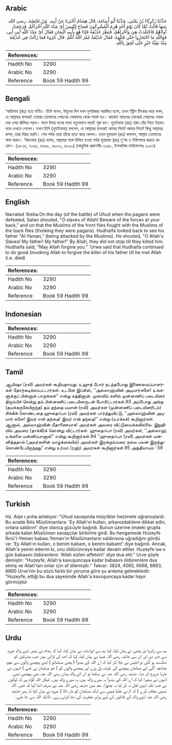 ## Arabic


<div dir="rtl" lang="ar" style={{fontSize:'larger',backgroundColor:'#f8f9fa',padding:20}}>
حَدَّثَنَا زَكَرِيَّاءُ بْنُ يَحْيَى، حَدَّثَنَا أَبُو أُسَامَةَ، قَالَ هِشَامٌ أَخْبَرَنَا عَنْ أَبِيهِ، عَنْ عَائِشَةَ، رضى الله عنها قَالَتْ لَمَّا كَانَ يَوْمَ أُحُدٍ هُزِمَ الْمُشْرِكُونَ فَصَاحَ إِبْلِيسُ أَىْ عِبَادَ اللَّهِ أُخْرَاكُمْ‏.‏ فَرَجَعَتْ أُولاَهُمْ فَاجْتَلَدَتْ هِيَ وَأُخْرَاهُمْ، فَنَظَرَ حُذَيْفَةُ فَإِذَا هُوَ بِأَبِيهِ الْيَمَانِ فَقَالَ أَىْ عِبَادَ اللَّهِ أَبِي أَبِي‏.‏ فَوَاللَّهِ مَا احْتَجَزُوا حَتَّى قَتَلُوهُ، فَقَالَ حُذَيْفَةُ غَفَرَ اللَّهُ لَكُمْ‏.‏ قَالَ عُرْوَةُ فَمَا زَالَتْ فِي حُذَيْفَةَ مِنْهُ بَقِيَّةُ خَيْرٍ حَتَّى لَحِقَ بِاللَّهِ‏.‏
</div>
<div style={{backgroundColor:'#f8f9fa',padding:20, marginBottom: 10}}><table> <thead> <tr> <th>References:</th> <th></th> </tr> </thead> <tbody><tr><td>Hadith No</td><td>3290</td></tr><tr><td>Arabic No</td><td>3290</td></tr><tr><td>Reference</td><td>Book 59 Hadith 99</td></tr></tbody></table></div>

## Bengali


<div dir="ltr" lang="bn" style={{fontSize:'larger',backgroundColor:'#f8f9fa',padding:20}}>
‘আয়িশাহ (রাঃ) হতে বর্ণিত। তিনি বলেন, উহুদের দিন যখন মুশরিকরা পরাজিত হলো, তখন ইব্লীস চীৎকার করে বলল, হে আল্লাহর বান্দারা! তোমরা তোমাদের পেছনের লোকদের থেকে সতর্ক হও। কাজেই সামনের লোকেরা পেছনের লোকদের ওপর ঝাঁপিয়ে পড়ল। ফলে উভয় দলের মধ্যে নতুনভাবে লড়াই শুরু হল। হুযাইফাহ (রাঃ) হঠাৎ তাঁর পিতা ইয়ামানকে দেখতে পেলেন। তখন তিনি (হুযাইফাহ) বললেন, হে আল্লাহর বান্দারা! আমার পিতা! আমার পিতা! কিন্তু আল্লাহর কসম, তারা বিরত হয়নি। শেষ পর্যন্ত তারা তাঁকে হত্যা করে ফেলল। তখন হুযায়ফা (রাঃ) বললেন, আল্লাহ তোমাদের ক্ষমা করুন। ‘উরওয়াহ (রাঃ) বলেন, আল্লাহর সঙ্গে মিলিত হওয়া পর্যন্ত হুযায়ফা (রাঃ) দু‘আ ও ইস্তিগফার করতে থাকেন। (৩৮২৪, ৭০৬৫, ৬৬৬৮, ৬৮৮৩, ৬৮৯০) (আধুনিক প্রকাশনীঃ ৩০৪৮, ইসলামিক ফাউন্ডেশনঃ ৩০৫৭)
</div>
<div style={{backgroundColor:'#f8f9fa',padding:20, marginBottom: 10}}><table> <thead> <tr> <th>References:</th> <th></th> </tr> </thead> <tbody><tr><td>Hadith No</td><td>3290</td></tr><tr><td>Arabic No</td><td>3290</td></tr><tr><td>Reference</td><td>Book 59 Hadith 99</td></tr></tbody></table></div>

## English


<div dir="ltr" lang="en" style={{fontSize:'larger',backgroundColor:'#f8f9fa',padding:20}}>
Narrated 'Aisha:On the day (of the battle) of Uhud when the pagans were defeated, Satan shouted, "O slaves of Allah! Beware of the forces at your back," and on that the Muslims of the front files fought with the Muslims of the back files (thinking they were pagans). Hudhaifa looked back to see his father "Al-Yaman," (being attacked by the Muslims). He shouted, "O Allah's Slaves! My father! My father!" By Allah, they did not stop till they killed him. Hudhaifa said, "May Allah forgive you." 'Urwa said that Hudhaifa continued to do good (invoking Allah to forgive the killer of his father till he met Allah (i.e. died)
</div>
<div style={{backgroundColor:'#f8f9fa',padding:20, marginBottom: 10}}><table> <thead> <tr> <th>References:</th> <th></th> </tr> </thead> <tbody><tr><td>Hadith No</td><td>3290</td></tr><tr><td>Arabic No</td><td>3290</td></tr><tr><td>Reference</td><td>Book 59 Hadith 99</td></tr></tbody></table></div>

## Indonesian


<div dir="ltr" lang="id" style={{fontSize:'larger',backgroundColor:'#f8f9fa',padding:20}}>

</div>
<div style={{backgroundColor:'#f8f9fa',padding:20, marginBottom: 10}}><table> <thead> <tr> <th>References:</th> <th></th> </tr> </thead> <tbody><tr><td>Hadith No</td><td>3290</td></tr><tr><td>Arabic No</td><td>3290</td></tr><tr><td>Reference</td><td>Book 59 Hadith 99</td></tr></tbody></table></div>

## Tamil


<div dir="ltr" lang="ta" style={{fontSize:'larger',backgroundColor:'#f8f9fa',padding:20}}>
ஆயிஷா (ரலி) அவர்கள் கூறியதாவது: உஹுத் போர் நடந்தபோது இணைவைப்பாளர்கள் தோற்கடிக்கப்பட்டார்கள். உடனே இப்லீஸ், ‘‘அல்லாஹ்வின் அடியார்களே! உங்களுக்குப் பின்னால் பாருங்கள்” என்று கத்தினான். முஸ்லிம் களில் முன்னணிப் படையினர் திரும்பிச் சென்று தம் பின்னணிப் படையினருடன் போரிட்டார்கள்.93 அப்போது அங்கு (தமக்கருகேயிருந்த) தம் தந்தை யமான் (ரலி) அவர்கள் (முன்னணிப் படையினரிடம்) சிக்கிக் கொண்டதை ஹுதைஃபா (ரலி) அவர்கள் பார்த்துவிட்டு, ‘‘அல்லாஹ்வின் அடியார் களே! இவர் என் தந்தை! இவர் என் தந்தை!” என்று (உரக்கக்) கூறினார்கள். ஆனால், அல்லாஹ்வின் மீதாணையாக! அவர்கள் அவரை விட்டுவைக்கவில்லை. இறுதியில் அவரை (தாக்கி)க் கொன்று விட்டார்கள். ஹுதைஃபா (ரலி) அவர்கள், ‘‘அல்லாஹ் உங்களை மன்னிப்பானாக!” என்று கூறினார்கள்.94 ‘‘ஹுதைஃபா (ரலி) அவர்கள் மன்னித்ததால் (அவர்களின் வாழ்க்கையில்) அவர்கள் இறக்கும்வரை நல்ல பலன் இருந்துகொண்டேயிருந்தது” என்று உர்வா (ரஹ்) அவர்கள் கூறினார்கள்.95 அத்தியாயம் : 59
</div>
<div style={{backgroundColor:'#f8f9fa',padding:20, marginBottom: 10}}><table> <thead> <tr> <th>References:</th> <th></th> </tr> </thead> <tbody><tr><td>Hadith No</td><td>3290</td></tr><tr><td>Arabic No</td><td>3290</td></tr><tr><td>Reference</td><td>Book 59 Hadith 99</td></tr></tbody></table></div>

## Turkish


<div dir="ltr" lang="tr" style={{fontSize:'larger',backgroundColor:'#f8f9fa',padding:20}}>
Hz. Aişe r.anha anlatıyor: "Uhud savaşında müşrikler hezimete uğramışlardı. Bu sırada İblis Müslümanlara: 'Ey Allah'ın kulları, arkanızdakilere dikkat edin, onlara saldırın!' diye olanca gücüyle bağırdı. Bunun üzerine öndeki grupla arkada kalan Müslüman savaşçılar birbirine girdi. Bu hengamede Huzeyfe İbnü'l-Yeman babası Yeman'ın Müslümanların saldırısına uğradığını gördü ve: 'Ey Allah'ın kulları, o benim babam, o benim babam!' diye bağırdı. Ancak, Allah'a yemin ederim ki, onu öldürünceye kadar devam ettiler. Huzeyfe ise o gün babasını öldürenlere: 'Allah sizleri affetsin!' diye dua etti." Urve şöyle demiştir: "Huzeyfe, Allah'a kavuşuncaya kadar babasını öldürenlere dua etmiş ve Allah'tan onlar için af dilemiştir." Tekrar: 3824, 4065, 6668, 6883, 6890 Urve'nin bu sözü farklı bir yoruma göre şu anlama gelmektedir: "Huzeyfe, ettiği bu dua sayesinde Allah'a kavuşuncaya kadar hayır görmüştür
</div>
<div style={{backgroundColor:'#f8f9fa',padding:20, marginBottom: 10}}><table> <thead> <tr> <th>References:</th> <th></th> </tr> </thead> <tbody><tr><td>Hadith No</td><td>3290</td></tr><tr><td>Arabic No</td><td>3290</td></tr><tr><td>Reference</td><td>Book 59 Hadith 99</td></tr></tbody></table></div>

## Urdu


<div dir="rtl" lang="ur" style={{fontSize:'larger',backgroundColor:'#f8f9fa',padding:20}}>
ہم سے زکریا بن یحییٰ نے بیان کیا، کہا ہم سے ابواسامہ نے بیان کیا، کہا کہ ہشام نے ہمیں اپنے والد عروہ سے خبر دی اور ان سے عائشہ رضی اللہ عنہا نے بیان کیا، کہا کہ احد کی لڑائی میں جب مشرکین کو شکست ہو گئی تو ابلیس نے چلا کر کہا کہ اے اللہ کے بندو! ( یعنی مسلمانو ) اپنے پیچھے والوں سے بچو، چنانچہ آگے کے مسلمان پیچھے کی طرف پل پڑے اور پیچھے والوں کو ( جو مسلمان ہی تھے ) انہوں نے مارنا شروع کر دیا۔ حذیفہ رضی اللہ عنہ نے دیکھا تو ان کے والد یمان رضی اللہ عنہ بھی پیچھے تھے۔ انہوں نے بہتیرا کہا کہ اے اللہ کے بندو! یہ میرے والد ہیں، یہ میرے والد ہیں۔ لیکن اللہ گواہ ہے کہ لوگوں نے جب تک انہیں قتل نہ کر لیا نہ چھوڑا۔ بعد میں حذیفہ رضی اللہ عنہ نے صرف اتنا کہا کہ خیر۔ اللہ تمہیں معاف کرے ( کہ تم نے غلط فہمی سے ایک مسلمان کو مار ڈالا ) عروہ نے بیان کیا کہ پھر حذیفہ رضی اللہ عنہ اپنے والد کے قاتلوں کے لیے برابر مغفرت کی دعا کرتے رہے۔ تاآنکہ اللہ سے جا ملے۔
</div>
<div style={{backgroundColor:'#f8f9fa',padding:20, marginBottom: 10}}><table> <thead> <tr> <th>References:</th> <th></th> </tr> </thead> <tbody><tr><td>Hadith No</td><td>3290</td></tr><tr><td>Arabic No</td><td>3290</td></tr><tr><td>Reference</td><td>Book 59 Hadith 99</td></tr></tbody></table></div>